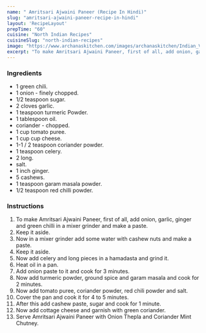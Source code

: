 ---
name: " Amritsari Ajwaini Paneer (Recipe In Hindi)"
slug: "amritsari-ajwaini-paneer-recipe-in-hindi"
layout: 'RecipeLayout'
prepTime: "60"
cuisine: "North Indian Recipes"
cuisineSlug: "north-indian-recipes"
image: "https://www.archanaskitchen.com/images/archanaskitchen/Indian_Vegetables_Gravy/Ajwaini_Paneer_Recipe-2.jpg"
excerpt: "To make Amritsari Ajwaini Paneer, first of all, add onion, garlic, ginger and green chilli in a mixer grinder and make a paste"
---

### Ingredients

-  1 green chili.
-  1 onion - finely chopped.
-  1/2 teaspoon sugar.
-  2 cloves garlic.
-  1 teaspoon turmeric Powder.
-  1 tablespoon oil.
-  coriander - chopped.
-  1 cup tomato puree.
- 1 cup cup cheese.
-  1-1 / 2 teaspoon coriander powder.
-  1 teaspoon celery.
-  2 long.
-  salt.
-  1 inch ginger.
-  5 cashews.
-  1 teaspoon garam masala powder.
-  1/2 teaspoon red chilli powder.

### Instructions

1. To make Amritsari Ajwaini Paneer, first of all, add onion, garlic, ginger and green chilli in a mixer grinder and make a paste.
1. Keep it aside.
1. Now in a mixer grinder add some water with cashew nuts and make a paste.
1. Keep it aside.
1. Now add celery and long pieces in a hamadasta and grind it.
1. Heat oil in a pan.
1. Add onion paste to it and cook for 3 minutes.
1. Now add turmeric powder, ground spice and garam masala and cook for 2 minutes.
1. Now add tomato puree, coriander powder, red chili powder and salt.
1. Cover the pan and cook it for 4 to 5 minutes.
1. After this add cashew paste, sugar and cook for 1 minute.
1. Now add cottage cheese and garnish with green coriander.
1. Serve Amritsari Ajwaini Paneer with Onion Thepla and Coriander Mint Chutney.
